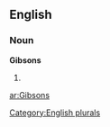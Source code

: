 
==English==

===Noun===
'''Gibsons'''

# {{plural of|[[Gibson]]}}

[[Category:English plurals]]

[[ar:Gibsons]]